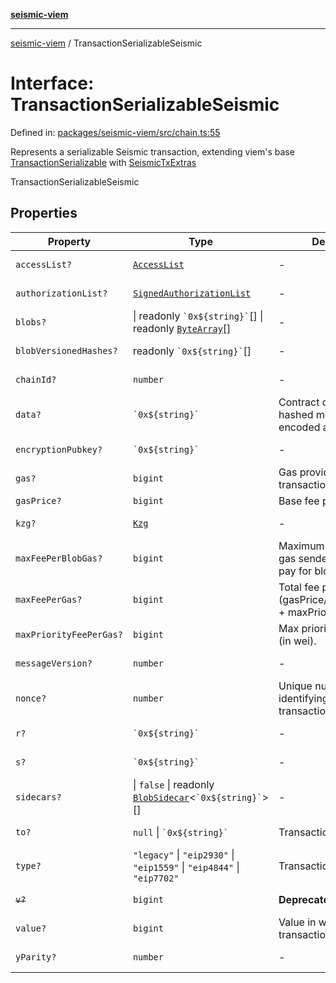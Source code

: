 [**seismic-viem**](/seismic-viem/README.mdx)

---

[seismic-viem](/seismic-viem/globals.mdx) / TransactionSerializableSeismic

# Interface: TransactionSerializableSeismic

Defined in: [packages/seismic-viem/src/chain.ts:55](https://github.com/SeismicSystems/seismic-client/blob/fe4ea18662b9b9725dc8d15ad03bde6f01c024a3/packages/seismic-viem/src/chain.ts#L55)

Represents a serializable Seismic transaction, extending viem's base [TransactionSerializable](https://viem.sh/docs/utilities/parseTransaction#returns) with [SeismicTxExtras](/seismic-viem/interfaces/SeismicTxExtras.mdx)

TransactionSerializableSeismic

## Properties

| Property                                                  | Type                                                                                          | Description                                                               | Defined in                                                                                                                                                                     |
| --------------------------------------------------------- | --------------------------------------------------------------------------------------------- | ------------------------------------------------------------------------- | ------------------------------------------------------------------------------------------------------------------------------------------------------------------------------ |
| <a id="accesslist"></a> `accessList?`                     | [`AccessList`](https://github.com/wevm/viem)                                                  | -                                                                         | viem @ [types/transaction.d.ts](https://github.com/wevm/viem/blob/main/src/types/transaction.ts#L190)                                                                                                                           |
| <a id="authorizationlist"></a> `authorizationList?`       | [`SignedAuthorizationList`](https://github.com/wevm/viem)                                     | -                                                                         | viem @ [types/transaction.d.ts](https://github.com/wevm/viem/blob/main/src/types/transaction.ts#L217)                                                                                                                           |
| <a id="blobs"></a> `blobs?`                               | \| readonly `` `0x${string}` ``[] \| readonly [`ByteArray`](https://github.com/wevm/viem)[]   | -                                                                         | viem @ [types/transaction.d.ts](https://github.com/wevm/viem/blob/main/src/types/transaction.ts#L208)                                                                                                                           |
| <a id="blobversionedhashes"></a> `blobVersionedHashes?`   | readonly `` `0x${string}` ``[]                                                                | -                                                                         | viem @ [types/transaction.d.ts](https://github.com/wevm/viem/blob/main/src/types/transaction.ts#L209)                                                                                                                           |
| <a id="chainid"></a> `chainId?`                           | `number`                                                                                      | -                                                                         | viem @ [types/transaction.d.ts](https://github.com/wevm/viem/blob/main/src/types/transaction.ts#L186)                                                                                                                           |
| <a id="data"></a> `data?`                                 | `` `0x${string}` ``                                                                           | Contract code or a hashed method call with encoded args                   | viem @ [types/transaction.d.ts](https://github.com/wevm/viem/blob/main/src/types/transaction.ts#L133)                                                                                                                           |
| <a id="encryptionpubkey"></a> `encryptionPubkey?`         | `` `0x${string}` ``                                                                           | -                                                                         | [packages/seismic-viem/src/chain.ts:35](https://github.com/SeismicSystems/seismic-client/blob/fe4ea18662b9b9725dc8d15ad03bde6f01c024a3/packages/seismic-viem/src/chain.ts#L35) |
| <a id="gas"></a> `gas?`                                   | `bigint`                                                                                      | Gas provided for transaction execution                                    | viem @ [types/transaction.d.ts](https://github.com/wevm/viem/blob/main/src/types/transaction.ts#L137)                                                                                                                           |
| <a id="gasprice"></a> `gasPrice?`                         | `bigint`                                                                                      | Base fee per gas.                                                         | viem @ [types/fee.d.ts](https://github.com/wevm/viem/blob/main/src/types/fee.ts#L17)                                                                                                                                    |
| <a id="kzg"></a> `kzg?`                                   | [`Kzg`](https://github.com/wevm/viem)                                                         | -                                                                         | viem @ [types/transaction.d.ts](https://github.com/wevm/viem/blob/main/src/types/transaction.ts#L213)                                                                                                                           |
| <a id="maxfeeperblobgas"></a> `maxFeePerBlobGas?`         | `bigint`                                                                                      | Maximum total fee per gas sender is willing to pay for blob gas (in wei). | viem @ [types/fee.d.ts](https://github.com/wevm/viem/blob/main/src/types/fee.ts#L18)                                                                                                                                    |
| <a id="maxfeepergas"></a> `maxFeePerGas?`                 | `bigint`                                                                                      | Total fee per gas in wei (gasPrice/baseFeePerGas + maxPriorityFeePerGas). | viem @ [types/fee.d.ts](https://github.com/wevm/viem/blob/main/src/types/fee.ts#L19)                                                                                                                                    |
| <a id="maxpriorityfeepergas"></a> `maxPriorityFeePerGas?` | `bigint`                                                                                      | Max priority fee per gas (in wei).                                        | viem @ [types/fee.d.ts](https://github.com/wevm/viem/blob/main/src/types/fee.ts#L20)                                                                                                                                    |
| <a id="messageversion"></a> `messageVersion?`             | `number`                                                                                      | -                                                                         | [packages/seismic-viem/src/chain.ts:36](https://github.com/SeismicSystems/seismic-client/blob/fe4ea18662b9b9725dc8d15ad03bde6f01c024a3/packages/seismic-viem/src/chain.ts#L36) |
| <a id="nonce"></a> `nonce?`                               | `number`                                                                                      | Unique number identifying this transaction                                | viem @ [types/transaction.d.ts](https://github.com/wevm/viem/blob/main/src/types/transaction.ts#L139)                                                                                                                           |
| <a id="r"></a> `r?`                                       | `` `0x${string}` ``                                                                           | -                                                                         | viem @ [types/misc.d.ts](https://github.com/wevm/viem/blob/main/src/types/misc.ts#L11)                                                                                                                                   |
| <a id="s"></a> `s?`                                       | `` `0x${string}` ``                                                                           | -                                                                         | viem @ [types/misc.d.ts](https://github.com/wevm/viem/blob/main/src/types/misc.ts#L12)                                                                                                                                   |
| <a id="sidecars"></a> `sidecars?`                         | \| `false` \| readonly [`BlobSidecar`](https://github.com/wevm/viem)\<`` `0x${string}` ``\>[] | -                                                                         | viem @ [types/transaction.d.ts](https://github.com/wevm/viem/blob/main/src/types/transaction.ts#L204)                                                                                                                           |
| <a id="to"></a> `to?`                                     | `null` \| `` `0x${string}` ``                                                                 | Transaction recipient                                                     | viem @ [types/transaction.d.ts](https://github.com/wevm/viem/blob/main/src/types/transaction.ts#L141)                                                                                                                           |
| <a id="type"></a> `type?`                                 | `"legacy"` \| `"eip2930"` \| `"eip1559"` \| `"eip4844"` \| `"eip7702"`                        | Transaction type                                                          | viem @ [types/transaction.d.ts](https://github.com/wevm/viem/blob/main/src/types/transaction.ts#L143)                                                                                                                           |
| <a id="v"></a> ~~`v?`~~                                   | `bigint`                                                                                      | **Deprecated** use `yParity`.                                             | viem @ [types/misc.d.ts](https://github.com/wevm/viem/blob/main/src/types/misc.ts#L13)                                                                                                                                   |
| <a id="value"></a> `value?`                               | `bigint`                                                                                      | Value in wei sent with this transaction                                   | viem @ [types/transaction.d.ts](https://github.com/wevm/viem/blob/main/src/types/transaction.ts#L145)                                                                                                                           |
| <a id="yparity"></a> `yParity?`                           | `number`                                                                                      | -                                                                         | viem @ [types/misc.d.ts](https://github.com/wevm/viem/blob/main/src/types/misc.ts#L20)                                                                                                                                   |
